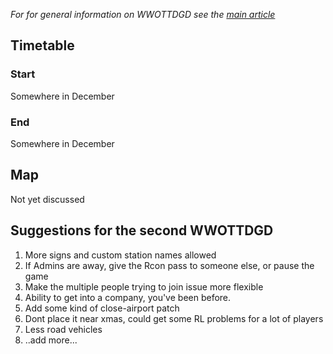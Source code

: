 ''For for general information on WWOTTDGD see the [[en/Archive/Community/World Wide OpenTTD Game Day|main article]]''
==Timetable==

===Start===
Somewhere in December
===End===
Somewhere in December
==Map==
Not yet discussed

==Suggestions for the second WWOTTDGD==
#More signs and custom station names allowed 
#If Admins are away, give the Rcon pass to someone else, or pause the game 
#Make the multiple people trying to join issue more flexible
#Ability to get into a company, you've been before.
#Add some kind of close-airport patch
#Dont place it near xmas, could get some RL problems for a lot of players
#Less road vehicles
#..add more...